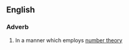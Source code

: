 ==English==

===Adverb===
{{en-adv}}
# {{context|mathematics|lang=en}} In a manner which employs [[number theory]]